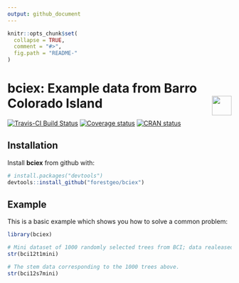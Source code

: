 ```yaml
---
output: github_document
---
```


<!-- Don't edit README.md; instead, please edit README.Rmd -->

```r
knitr::opts_chunk$set(
  collapse = TRUE,
  comment = "#>",
  fig.path = "README-"
)
```

# bciex: Example data from Barro Colorado Island <img src="https://i.imgur.com/39pvr4n.png" align="right" height=44 />


[![Travis-CI Build Status](https://travis-ci.org/forestgeo/bciex.svg?branch=master)](https://travis-ci.org/forestgeo/bciex)
[![Coverage status](https://coveralls.io/repos/github/forestgeo/bciex/badge.svg)](https://coveralls.io/r/forestgeo/bciex?branch=master)
[![CRAN status](http://www.r-pkg.org/badges/version/bciex)](https://cran.r-project.org/package=bciex)

## Installation

Install __bciex__ from github with:

```r
# install.packages("devtools")
devtools::install_github("forestgeo/bciex")
```

## Example

This is a basic example which shows you how to solve a common problem:

```r
library(bciex)

# Mini dataset of 1000 randomly selected trees from BCI; data realeased in 2012
str(bci12t1mini)

# The stem data corresponding to the 1000 trees above.
str(bci12s7mini)
```
